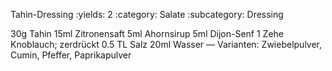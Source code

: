 Tahin-Dressing
:yields: 2
:category: Salate
:subcategory: Dressing

30g Tahin
15ml Zitronensaft
5ml Ahornsirup
5ml Dijon-Senf
1 Zehe Knoblauch; zerdrückt
0.5 TL Salz
20ml Wasser
---
Varianten: Zwiebelpulver, Cumin, Pfeffer, Paprikapulver
